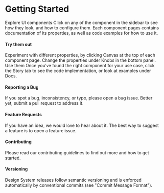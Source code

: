 
<Meta title="Getting Started" />

# Getting Started

Explore UI components Click on any of the component in the sidebar to see how they look, and how to configure them. Each component pages contains documentation of its properties, as well as code examples for how to use it.

#### Try them out

Experiment with different properties, by clicking Canvas at the top of each component page.
Change the properties under Knobs in the bottom panel.
Use them Once you've found the right component for your use case, click the Story tab to see the code implementation, or look at examples under Docs.

#### Reporting a Bug
If you spot a bug, inconsistency, or typo, please open a bug issue. Better yet, submit a pull request to address it.

#### Feature Requests
If you have an idea, we would love to hear about it. The best way to suggest a feature is to open a feature issue. 

#### Contributing
Please read our contributing guidelines to find out more and how to get started.

#### Versioning
Design System releases follow semantic versioning and is enforced automatically by conventional commits (see "Commit Message Format").
